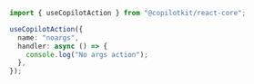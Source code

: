 
```ts 
import { useCopilotAction } from "@copilotkit/react-core";

useCopilotAction({
  name: "noargs",
  handler: async () => {
    console.log("No args action");
  },
});
```
      
